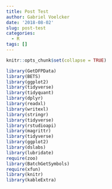 ```yaml
---
title: Post Test
author: Gabriel Voelcker
date: '2018-08-02'
slug: post-test
categories:
  - R
tags: []
---
```


```r
knitr::opts_chunk$set(collapse = TRUE)
```

```r
library(GetDFPData)
library(BETS)
library(ggplot2)
library(tidyverse)
library(tidyquant)
library(dplyr)
library(readxl)
library(writexl)
library(stringr)
library(tidyverse)
library(rstudioapi)
library(magrittr)
library(tidyverse)
library(ggplot2)
library(dslabs)
library(lubridate)
require(zoo)
library(BatchGetSymbols)
require(xfun)
library(knitr)
library(kableExtra)

```

